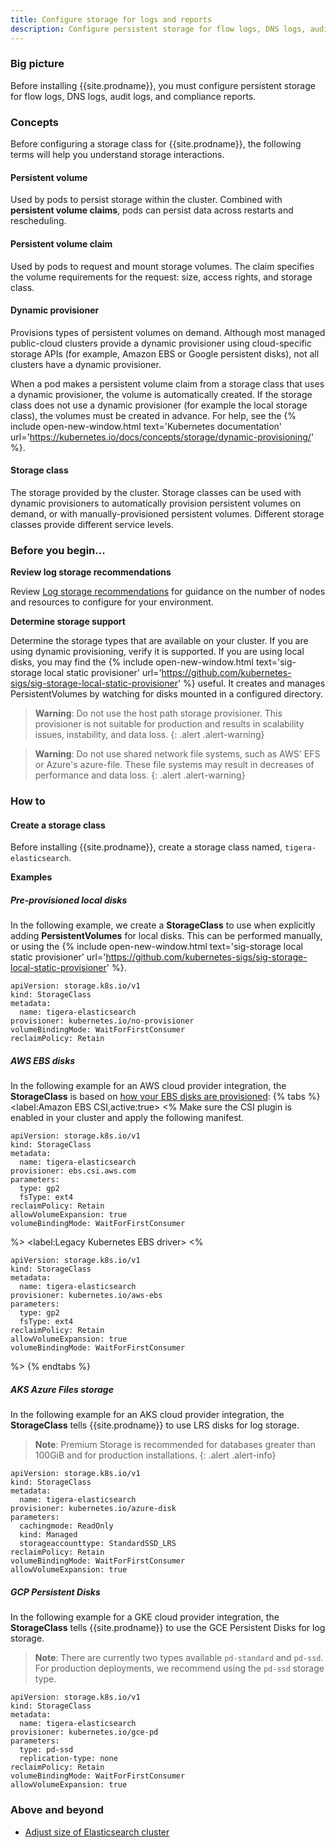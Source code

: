 ```yaml
---
title: Configure storage for logs and reports
description: Configure persistent storage for flow logs, DNS logs, audit logs, and compliance reports. 
---
```


### Big picture

Before installing {{site.prodname}}, you must configure persistent storage for flow logs, DNS logs, audit logs, and compliance reports.

### Concepts

Before configuring a storage class for {{site.prodname}}, the following terms will help you understand storage interactions.

#### Persistent volume

Used by pods to persist storage within the cluster. Combined with **persistent volume claims**, pods can persist data across restarts and rescheduling.

#### Persistent volume claim

Used by pods to request and mount storage volumes. The claim specifies the volume requirements for the request: size, access rights, and storage class.

#### Dynamic provisioner

Provisions types of persistent volumes on demand. Although most managed public-cloud clusters provide a dynamic provisioner using cloud-specific storage APIs (for example, Amazon EBS or Google persistent disks), not all clusters have a dynamic provisioner.

When a pod makes a persistent volume claim from a storage class that uses a dynamic provisioner, the volume is automatically created. If the storage class does not use a dynamic provisioner (for example the local storage class), the volumes must be created in advance. For help, see the {% include open-new-window.html text='Kubernetes documentation' url='https://kubernetes.io/docs/concepts/storage/dynamic-provisioning/' %}.

#### Storage class

The storage provided by the cluster. Storage classes can be used with dynamic provisioners to automatically provision persistent volumes on demand, or with manually-provisioned persistent volumes. Different storage classes provide different service levels.

### Before you begin...

**Review log storage recommendations**

Review [Log storage recommendations]({{site.baseurl}}/maintenance/logstorage/log-storage-recommendations) for guidance on the number of nodes and resources to configure for your environment.

**Determine storage support**

Determine the storage types that are available on your cluster. If you are using dynamic provisioning, verify it is supported.
If you are using local disks, you may find the {% include open-new-window.html text='sig-storage local static provisioner' url='https://github.com/kubernetes-sigs/sig-storage-local-static-provisioner' %} useful. It creates and manages PersistentVolumes by watching for disks mounted in a configured directory.

  > **Warning**: Do not use the host path storage provisioner. This provisioner is not suitable for production and results in scalability issues, instability, and data loss.
{: .alert .alert-warning}

  > **Warning**: Do not use shared network file systems, such as AWS' EFS or Azure's azure-file. These file systems may result in decreases of performance and data loss.
{: .alert .alert-warning}

### How to

#### Create a storage class

Before installing {{site.prodname}}, create a storage class named, `tigera-elasticsearch`.

**Examples**

##### Pre-provisioned local disks

In the following example, we create a **StorageClass** to use when explicitly adding **PersistentVolumes** for local disks. This can be performed manually, or using the {% include open-new-window.html text='sig-storage local static provisioner' url='https://github.com/kubernetes-sigs/sig-storage-local-static-provisioner' %}.

```
apiVersion: storage.k8s.io/v1
kind: StorageClass
metadata:
  name: tigera-elasticsearch
provisioner: kubernetes.io/no-provisioner
volumeBindingMode: WaitForFirstConsumer
reclaimPolicy: Retain
```

##### AWS EBS disks

In the following example for an AWS cloud provider integration, the **StorageClass** is based on [how your EBS disks are provisioned](https://docs.aws.amazon.com/eks/latest/userguide/ebs-csi.html):
{% tabs %}
  <label:Amazon EBS CSI,active:true>
<%
Make sure the CSI plugin is enabled in your cluster and apply the following manifest.
```
apiVersion: storage.k8s.io/v1
kind: StorageClass
metadata:
  name: tigera-elasticsearch
provisioner: ebs.csi.aws.com
parameters:
  type: gp2
  fsType: ext4
reclaimPolicy: Retain
allowVolumeExpansion: true
volumeBindingMode: WaitForFirstConsumer
```

%>
  <label:Legacy Kubernetes EBS driver>
<%

```
apiVersion: storage.k8s.io/v1
kind: StorageClass
metadata:
  name: tigera-elasticsearch
provisioner: kubernetes.io/aws-ebs
parameters:
  type: gp2
  fsType: ext4
reclaimPolicy: Retain
allowVolumeExpansion: true
volumeBindingMode: WaitForFirstConsumer
```

%>
{% endtabs %}

##### AKS Azure Files storage

In the following example for an AKS cloud provider integration, the **StorageClass** tells {{site.prodname}} to use LRS disks for log storage.
   > **Note**: Premium Storage is recommended for databases greater than 100GiB and for production installations.
{: .alert .alert-info}

```
apiVersion: storage.k8s.io/v1
kind: StorageClass
metadata:
  name: tigera-elasticsearch
provisioner: kubernetes.io/azure-disk
parameters:
  cachingmode: ReadOnly
  kind: Managed
  storageaccounttype: StandardSSD_LRS
reclaimPolicy: Retain
volumeBindingMode: WaitForFirstConsumer
allowVolumeExpansion: true
```

##### GCP Persistent Disks

In the following example for a GKE cloud provider integration, the **StorageClass** tells {{site.prodname}} to use the GCE Persistent Disks for log storage. 


  > **Note**: There are currently two types available `pd-standard` and `pd-ssd`. For production deployments, we recommend using the `pd-ssd` storage type. 

```
apiVersion: storage.k8s.io/v1
kind: StorageClass
metadata:
  name: tigera-elasticsearch
provisioner: kubernetes.io/gce-pd
parameters:
  type: pd-ssd
  replication-type: none
reclaimPolicy: Retain
volumeBindingMode: WaitForFirstConsumer
allowVolumeExpansion: true
```

### Above and beyond

- [Adjust size of Elasticsearch cluster]({{site.baseurl}}/maintenance/logstorage/adjust-log-storage-size)
